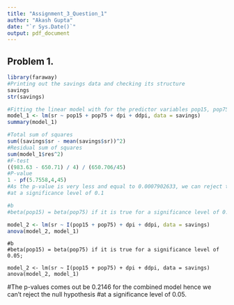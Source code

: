 ```yaml
---
title: "Assignment_3_Question_1"
author: "Akash Gupta"
date: "`r Sys.Date()`"
output: pdf_document
---
```


## Problem 1.

```r
library(faraway)
#Printing out the savings data and checking its structure
savings
str(savings)

#Fitting the linear model with for the predictor variables pop15, pop75, dpi, ddpi
model_1 <- lm(sr ~ pop15 + pop75 + dpi + ddpi, data = savings)
summary(model_1)

#Total sum of squares
sum((savings$sr - mean(savings$sr))^2)
#Residual sum of squares
sum(model_1$res^2)
#F-test
((983.63 - 650.71) / 4) / (650.706/45)
#P-value
1 - pf(5.7558,4,45)
#As the p-value is very less and equal to 0.0007902633, we can reject the null hypothesis 
#at a significance level of 0.1

#b
#beta(pop15) = beta(pop75) if it is true for a significance level of 0.05;

model_2 <- lm(sr ~ I(pop15 + pop75) + dpi + ddpi, data = savings)
anova(model_2, model_1)

```

```Problem
#b
#beta(pop15) = beta(pop75) if it is true for a significance level of 0.05;

model_2 <- lm(sr ~ I(pop15 + pop75) + dpi + ddpi, data = savings)
anova(model_2, model_1)
```
#The p-values comes out be 0.2146 for the combined model hence we can't reject the null hypothesis
#at a significance level of 0.05.